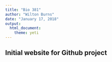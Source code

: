 ```yaml
---
title: "Bio 381"
author: "Wilton Burns"
date: "January 17, 2018"
output: 
  html_document: 
    theme: yeti
---
```


## Initial website for Github project 